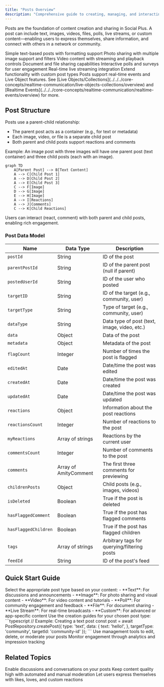 ```yaml
---
title: "Posts Overview"
description: "Comprehensive guide to creating, managing, and interacting with posts in your social platform."
---
```


Posts are the foundation of content creation and sharing in Social Plus. A post can include text, images, videos, files, polls, live streams, or custom content—enabling users to express themselves, share information, and connect with others in a network or community.

<CardGroup cols={2}>
  <Card title="Text Posts" icon="text-size" href="creation/text-post">
    Simple text-based posts with formatting support
  </Card>
  <Card title="Image Posts" icon="image" href="creation/image-post">
    Photo sharing with multiple image support and filters
  </Card>
  <Card title="Video Posts" icon="video" href="creation/video-post">
    Video content with streaming and playback controls
  </Card>
  <Card title="File Posts" icon="paperclip-vertical" href="creation/file-post">
    Document and file sharing capabilities
  </Card>
  <Card title="Poll Posts" icon="chart-bar" href="creation/poll-post">
    Interactive polls and surveys for user engagement
  </Card>
  <Card title="Live Stream Posts" icon="circle-video" href="creation/live-stream-post">
    Real-time live streaming integration
  </Card>
  <Card title="Custom Posts" icon="puzzle-piece" href="creation/custom-post">
    Extend functionality with custom post types
  </Card>
</CardGroup>

<Info>
Posts support real-time events and Live Object features. See [Live Objects/Collections](../../../core-concepts/realtime-communication/live-objects-collections/overview) and [Realtime Events](../../../core-concepts/realtime-communication/realtime-events/overview) for more.
</Info>

## Post Structure
Posts use a parent-child relationship:
- The parent post acts as a container (e.g., for text or metadata)
- Each image, video, or file is a separate child post
- Both parent and child posts support reactions and comments

Example: An image post with three images will have one parent post (text container) and three child posts (each with an image).

```mermaid
graph TD
    A[Parent Post] --> B[Text Content]
    A --> C[Child Post 1]
    A --> D[Child Post 2]
    A --> E[Child Post 3]
    C --> F[Image]
    D --> G[Image]
    E --> H[Image]
    A --> I[Reactions]
    A --> J[Comments]
    C --> K[Child Reactions]
```


<Info>
Users can interact (react, comment) with both parent and child posts, enabling rich engagement.
</Info>

### Post Data Model

| Name               | Data Type         | Description                                                        |
|--------------------|------------------|--------------------------------------------------------------------|
| `postId`           | String           | ID of the post                                                     |
| `parentPostId`     | String           | ID of the parent post (null if parent)                             |
| `postedUserId`     | String           | ID of the user who posted                                          |
| `targetID`         | String           | ID of the target (e.g., community, user)                           |
| `targetType`       | String           | Type of target (e.g., community, user)                             |
| `dataType`         | String           | Data type of post (text, image, video, etc.)                       |
| `data`             | Object           | Data of the post                                                   |
| `metadata`         | Object           | Metadata of the post                                               |
| `flagCount`        | Integer          | Number of times the post is flagged                                |
| `editedAt`         | Date             | Date/time the post was edited                                      |
| `createdAt`        | Date             | Date/time the post was created                                     |
| `updatedAt`        | Date             | Date/time the post was updated                                     |
| `reactions`        | Object           | Information about the post reactions                               |
| `reactionsCount`   | Integer          | Number of reactions to the post                                    |
| `myReactions`      | Array of strings | Reactions by the current user                                      |
| `commentsCount`    | Integer          | Number of comments to the post                                     |
| `comments`         | Array of AmityComment | The first three comments for previewing                            |
| `childrenPosts`    | Object           | Child posts (e.g., images, videos)                                 |
| `isDeleted`        | Boolean          | True if the post is deleted                                        |
| `hasFlaggedComment`| Boolean          | True if the post has flagged comments                              |
| `hasFlaggedChildren`| Boolean         | True if the post has flagged children                              |
| `tags`             | Array of strings | Arbitrary tags for querying/filtering posts                        |
| `feedId`           | String           | ID of the post's feed                                              |


## Quick Start Guide

<Steps>
  <Step title="Choose Post Type">
    Select the appropriate post type based on your content:
    - **Text**: For discussions and announcements
    - **Image**: For photo sharing and visual content
    - **Video**: For video content and tutorials
    - **Poll**: For community engagement and feedback
    - **File**: For document sharing
    - **Live Stream**: For real-time broadcasts
    - **Custom**: For advanced or app-specific content
  </Step>
  <Step title="Create Content">
    Use the creation guides for your chosen post type:
    ```typescript
    // Example: Creating a text post
    const post = await PostRepository.createPost({
      type: 'text',
      data: {
      text: 'hello!',
      },
      targetType: 'community',
      targetId: 'community-id'
    });
    ```
  </Step>
  <Step title="Manage Post">
    Use management tools to edit, delete, or moderate your posts
  </Step>
  <Step title="Track Performance">
    Monitor engagement through analytics and impression tracking
  </Step>
</Steps>

## Related Topics

<CardGroup cols={3}>
  <Card title="Comments" href="../comments/overview" icon="message">
    Enable discussions and conversations on your posts
  </Card>
  <Card title="Moderation" href="../moderation/overview" icon="shield">
    Keep content quality high with automated and manual moderation
  </Card>
  <Card title="Reactions" href="../../discovery-engagement/reactions/overview" icon="heart">
    Let users express themselves with likes, loves, and custom reactions
  </Card>
</CardGroup>
